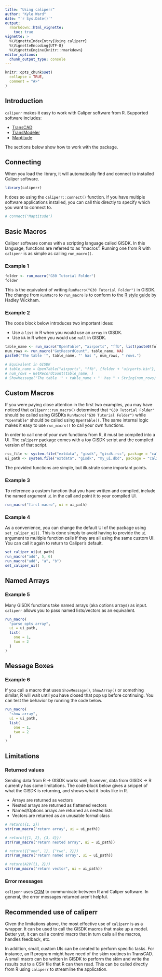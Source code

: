 ```yaml
---
title: "Using caliperr"
author: "Kyle Ward"
date: "`r Sys.Date()`"
output: 
  rmarkdown::html_vignette:
    toc: true
vignette: >
  %\VignetteIndexEntry{Using caliperr}
  %\VignetteEncoding{UTF-8}
  %\VignetteEngine{knitr::rmarkdown}
editor_options: 
  chunk_output_type: console
---
```


```r
knitr::opts_chunk$set(
  collapse = TRUE,
  comment = "#>"
)
```

## Introduction

`caliperr` makes it easy to work with Caliper software from R. Supported
software includes:

  * [TransCAD](https://www.caliper.com/tcovu.htm)
  * [TransModeler](https://www.caliper.com/transmodeler/default.htm)
  * [Maptitude](https://www.caliper.com/maptovu.htm)

The sections below show how to work with the package.

## Connecting

When you load the library, it will automatically find and connect to installed
Caliper software.

```r
library(caliperr)
```

It does so using the `caliperr::connect()` function. If you have multiple
software applications installed, you can call this directly to specify which you
want to connect to.

```r
# connect("Maptitude")
```

## Basic Macros

Caliper software comes with a scripting language called GISDK. In this language,
functions are referred to as "macros". Running one from R with `caliperr` is as
simple as calling `run_macro()`.

### Example 1

```r
folder <- run_macro("G30 Tutorial Folder")
folder
```

This is the equivalent of writing `RunMacro("G30 Tutorial Folder")` in GISDK.
The change from `RunMacro` to `run_macro` is to conform to the [R style
guide](https://style.tidyverse.org/index.html) by Hadley Wickham.

### Example 2

The code block below introduces two important ideas:

  * Use a `list` in R when you would use an `array` in GISDK.
  * Use `NA` in R when you would use `null` in GISDK.

```r
table_name <- run_macro("OpenTable", "airports", "ffb", list(paste0(folder, "airports.bin"), NA))
num_rows <- run_macro("GetRecordCount", table_name, NA)
paste0("The table '", table_name, "' has ", num_rows, " rows.")

# Equivalent in GISDK
# table_name = OpenTable("airports", "ffb", {folder + "airports.bin"}, )
# num_rows = GetRecordCount(table_name, )
# ShowMessage("The table '" + table_name + "' has " + String(num_rows) + " rows.")
```

## Custom Macros

If you were paying close attention in the first two examples, you may have
noticed that `caliperr::run_macro()` determined that `"G30 Tutorial Folder"`
should be called using GISDKs `RunMacro("G30 Tutorial Folder")` while
`"OpenTable"` should be called using `OpenTable()`. The same internal logic
makes it easy to use `run_macro()` to call your own functions.

In order to call one of your own functions from R, it must be compiled into a
UI. The `caliperr` package comes with a toy GISDK script and the compiled
version of that script. 

```r
rsc_file <- system.file("extdata", "gisdk", "gisdk.rsc", package = "caliperr")
ui_path <- system.file("extdata", "gisdk", "my_ui.dbd", package = "caliperr")
```

The provided functions are simple, but illustrate some important points.

### Example 3

To reference a custom function that you have written and compiled, include the
named argument `ui` in the call and point it to your compiled UI.

```r
run_macro("first macro", ui = ui_path)
```

### Example 4

As a convenience, you can change the default UI of the package using
`set_caliper_ui()`. This is done simply to avoid having to provide the `ui`
argument to multiple function calls if they are all using the same custom UI.
You can call it again to return to Caliper's default.

```r
set_caliper_ui(ui_path)
run_macro("add", 5, 6)
run_macro("add", "a", "b")
set_caliper_ui()
```

## Named Arrays

### Example 5

Many GISDK functions take named arrays (aka options arrays) as input. `caliperr` allows you to pass named lists/vectors as an equivalent.

```r
run_macro(
  "parse opts array",
  ui = ui_path,
  list(
    one = 1,
    two = 2
  )
)
```

## Message Boxes

### Example 6

If you call a macro that uses `ShowMessage()`, `ShowArray()` or something
similar, R will wait until you have closed that pop up before continuing. You
can test the behavior by running the code below.

```r
run_macro(
  "show array",
  ui = ui_path,
  list(
    one = 1,
    two = 2
  )
)
```

## Limitations

### Returned values

Sending data from R -> GISDK works well; however, data from GISDK -> R currently
has some limitations. The code block below gives a snippet of what the GISDK is
returning, and shows what it looks like in R.

  * Arrays are returned as vectors
  * Nested arrays are returned as flattened vectors
  * Named/Options arrays are returned as nested lists
  * Vectors are returned as an unusable formal class

```r
# return({1, 2})
str(run_macro("return array", ui = ui_path))

# return({{1, 2}, {3, 4}})
str(run_macro("return nested array", ui = ui_path))

# return({{"one", 1}, {"two", 2}})
str(run_macro("return named array", ui = ui_path))

# return(A2V({1, 2}))
str(run_macro("return vector", ui = ui_path))
```

### Error messages

`caliperr` uses [COM](https://en.wikipedia.org/wiki/Component_Object_Model) to
communicate between R and Caliper software. In general, the error messages
returned aren't helpful.

## Recommended use of caliperr

Given the limitations above, the most effective use of `caliperr` is as a
wrapper. It can be used to call the GISDK macros that make up a model. Better
yet, it can call a control macro that in turn calls all the macros, handles
feedback, etc.

In addition, small, custom UIs can be created to perform specific tasks. For
instance, an R program might have need of the skim routines in TransCAD. A small
macro can be written in GISDK to perform the skim and write the results out to a
CSV file that R can then read. This can be called directly from R using
`caliperr` to streamline the application.
